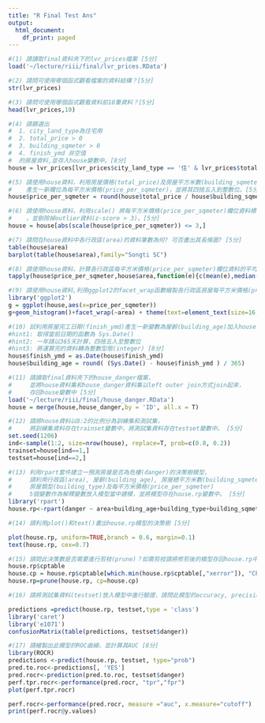 ```yaml
---
title: "R Final Test Ans"
output:
  html_document:
    df_print: paged
---
```


```r
#(1) 請讀取final資料夾下的lvr_prices檔案 [5分]
load('~/lecture/riii/final/lvr_prices.RData')
```

```r
#(2) 請問可使用哪個函式觀看檔案的資料結構？[5分]
str(lvr_prices)
```

```r
#(3) 請問可使用哪個函式觀看資料前10筆資料？[5分]
head(lvr_prices,10)
```

```r
#(4) 請篩選出
#  1. city_land_type為住宅用
#  2. total_price > 0
#  3. building_sqmeter > 0
#  4. finish_ymd 非空值
#  的房屋資料,並存入house變數中。[8分]
house = lvr_prices[lvr_prices$city_land_type == '住' & lvr_prices$total_price > 0 & lvr_prices$building_sqmeter > 0 & lvr_prices$finish_ymd != '',]
```

```r
#(5) 請使用house資料，利用房屋價格(total_price)及房屋平方米數(building_sqmeter)兩欄位，
#    產生一新欄位為每平方米價格(price_per_sqmeter)，並將其四捨五入到整數位。[5分]
house$price_per_sqmeter = round(house$total_price / house$building_sqmeter)
```

```r
#(6) 請使用house資料，利用scale() 將每平方米價格(price_per_sqmeter)欄位資料標準化
#    ，並剔除掉outlier資料(z-score > 3)。[5分]
house = house[abs(scale(house$price_per_sqmeter)) <= 3,]
```

```r
#(7) 請問在house資料中各行政區(area)的資料筆數為何? 可否畫出其長條圖? [5分]
table(house$area)
barplot(table(house$area),family="Songti SC")
```

```r
#(8) 請使用house資料，計算各行政區每平方米價格(price_per_sqmeter)欄位資料的平均數，中位數及標準差 [8分]
tapply(house$price_per_sqmeter,house$area,function(e){c(mean(e),median(e),sd(e))})
```

```r
#(9) 請使用house資料,利用ggplot2的facet_wrap函數繪製各行政區房屋每平方米價格(price_per_sqmeter)的直方圖 [8分]
library('ggplot2')
g = ggplot(house,aes(x=price_per_sqmeter))
g+geom_histogram()+facet_wrap(~area) + theme(text=element_text(size=16,  family="Songti SC"))
```

```r
#(10) 試利用房屋完工日期(finish_ymd)產生一新變數為屋齡(building_age)加入house資料中。
#hint1: 取得當前日期的函數為 Sys.Date()
#hint2: 一年請以365天計算，四捨五入至整數位
#hint3: 將運算完的資料轉為整數型態(integer) [8分]
house$finish_ymd = as.Date(house$finish_ymd)
house$building_age = round( (Sys.Date() - house$finish_ymd ) / 365)
```

```r
#(11) 請讀取final資料夾下的house_danger檔案，
#     並將house資料集和house_danger資料集以left outer join方式join起來，
#     存回house變數中 [5分]
load('~/lecture/riii/final/house_danger.RData')
house = merge(house,house_danger,by = 'ID', all.x = T)
```

```r
#(12) 請將house資料以8:2的比例分為訓練集和測試集，
#     將訓練集資料存在trainset變數中，將測試集資料存在testset變數中。 [5分]
set.seed(1206)
ind<-sample(1:2, size=nrow(house), replace=T, prob=c(0.8, 0.2))
trainset=house[ind==1,]
testset=house[ind==2,]
```

```r
#(13) 利用rpart套件建立一預測房屋是否為危樓(danger)的決策樹模型，
#     請利用行政區(area), 屋齡(building_age), 房屋總平方米數(building_sqmeter),
#     房屋類型(building_type)及每平方米價格(price_per_sqmeter)
#     5個變數作為解釋變數放入模型當中建模，並將模型存在house.rp變數中。 [5分]
library('rpart')
house.rp<-rpart(danger ~ area+building_age+building_type+building_sqmeter+price_per_sqmeter, data=trainset)
```

```r
#(14) 請利用plot()和text()畫出house.rp模型的決策樹 [5分]

plot(house.rp, uniform=TRUE,branch = 0.6, margin=0.1)
text(house.rp, cex=0.7)

```

```r
#(15) 請問此決策數是否需要進行剪枝(prune)？如需剪枝請將修剪後的模型存回house.rp中。 [5分]
house.rp$cptable
house.cp = house.rp$cptable[which.min(house.rp$cptable[,"xerror"]), "CP"]
house.rp=prune(house.rp, cp=house.cp)
```

```r
#(16) 請將測試集資料(testset)放入模型中進行驗證，請問此模型的accuracy, precision, recall等績效分別為何？ [5分]

predictions =predict(house.rp, testset,type = 'class')
library('caret')
library('e1071')
confusionMatrix(table(predictions, testset$danger))
```

```r
#(17) 請繪製出此模型的ROC曲線，並計算其AUC [8分]
library(ROCR)
predictions <-predict(house.rp, testset, type="prob")
pred.to.roc<-predictions[, 'YES']
pred.rocr<-prediction(pred.to.roc, testset$danger)
perf.tpr.rocr<-performance(pred.rocr, "tpr","fpr")
plot(perf.tpr.rocr)

perf.rocr<-performance(pred.rocr, measure ="auc", x.measure="cutoff")
print(perf.rocr@y.values)
```